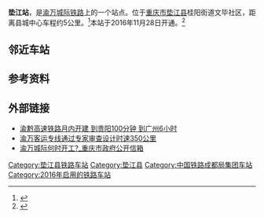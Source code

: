 {{Infobox China railway station
|车站名称 = 垫江站
|图片 = 
|图片介绍 = 
|其他名称 = 
|车站拼音 = Dianjiang
|英文名称 = Dianjiang Railway Station
|车站代码 = 65403
|电报码 = DJE
|拼音码 = DJI
|车站类型 = 
|技术性质 = 
|业务性质 = 
|始建时间 = 
|开通运营 = 2016年11月28日
|车站位置 = [[重庆市|重庆市]][[垫江县|垫江县]][[桂阳街道|桂阳街道]]
|坐标 = 
|归属 = [[成都铁路局|成都铁路局]]
|线路 = [[郑渝高速铁路|郑渝高速铁路]]
|车站等级 = 
|使用状态 = 运营中
|股道数目 = 
|正线 = 
|到发线 = 
|其它线 = 
|月台数目 = 
|侧式站台 = 
|岛式站台 = 
|站台面 = 
|网站 = 
|站线配置图 = 
}}
'''垫江站'''，是[[渝万城际铁路|渝万城际铁路]]上的一个站点。位于[[重庆市|重庆市]][[垫江县|垫江县]]桂阳街道文毕社区，距离县城中心车程约5公里。<ref>{{cite web | url= http://www.in-expo.com/page/newscontent.aspx?id=31329 | title= 中国高速铁路网 | deadurl= yes | archiveurl= https://web.archive.org/web/20150402130316/http://www.in-expo.com/page/newscontent.aspx?id=31329 | archivedate= 2015-04-02 | accessdate= 2015-03-21 }}</ref>本站于2016年11月28日开通。<ref>{{cite news|url=http://www.chinanews.com/cj/2016/11-28/8076401.shtml|title=渝万高铁正式开通 三峡库区进入“高铁时代”|publisher=[[中国新闻网|中国新闻网]]|date=2016-11-28|accessdate=2016-11-28|archive-date=2016-11-28|archive-url=https://web.archive.org/web/20161128201632/http://www.chinanews.com/cj/2016/11-28/8076401.shtml|dead-url=no}}</ref>

== 邻近车站 ==
{{start rail box|[[File:China_Railways.svg|16px]] [[中国铁路|中国铁路]]}}
{{s-inop|[[梁平南站|梁平南站]]|{{站|郑州东}}、{{站|万州北}}方向}}
{{s-line|[[郑渝高速铁路|郑渝高速铁路]][[渝万城际铁路|万渝段]]<br />垫江站}}
{{s-inop|[[长寿湖站|长寿湖站]]|{{站|重庆北}}方向}}
{{end box}}

== 参考资料 ==
{{reflist}}
==外部链接==
* [http://news.xinmin.cn/rollnews/2009/12/05/3032558.html 渝黔高速铁路月内开建 到贵阳100分钟 到广州6小时]{{Wayback|url=http://news.xinmin.cn/rollnews/2009/12/05/3032558.html |date=20150402123930 }}
* [https://web.archive.org/web/20150403033350/http://news.chineserailways.com/HTML/16/200908/20090828174742.html 渝万客运专线通过专家审查设计时速350公里]
* [http://www.cq.gov.cn/PublicMail/Citizen/ViewReleaseMail.aspx?intReleaseID=199807 渝万城际何时开工?_重庆市政府公开信箱]{{Wayback|url=http://www.cq.gov.cn/PublicMail/Citizen/ViewReleaseMail.aspx?intReleaseID=199807 |date=20150923210924 }}
<div class="references-small">
<references />
</div>

{{郑渝高速铁路}}
{{重庆铁路}}
[[Category:垫江县铁路车站|Category:垫江县铁路车站]]
[[Category:垫江县|Category:垫江县]]
[[Category:中国铁路成都局集团车站|Category:中国铁路成都局集团车站]]
[[Category:2016年启用的铁路车站|Category:2016年启用的铁路车站]]